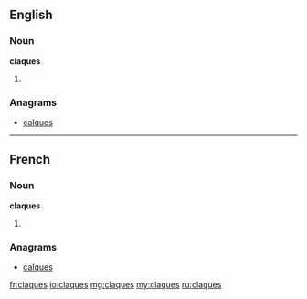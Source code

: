 ==English==

===Noun===
'''claques'''

# {{plural of|[[claque]]}}

===Anagrams===
* [[calques#English|calques]]

----

==French==

===Noun===
'''claques'''
# {{plural of|claque|lang=fr}}

===Anagrams===
* [[calques#French|calques]]

[[fr:claques]]
[[io:claques]]
[[mg:claques]]
[[my:claques]]
[[ru:claques]]